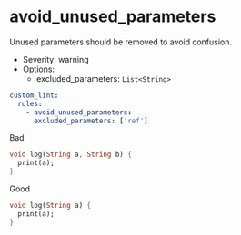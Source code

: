 # avoid_unused_parameters

Unused parameters should be removed to avoid confusion.

- Severity: warning
- Options:
  - excluded_parameters: `List<String>`

```yaml
custom_lint:
  rules:
    - avoid_unused_parameters:
      excluded_parameters: ['ref']
```

Bad

```dart
void log(String a, String b) {
  print(a);
}
```

Good

```dart
void log(String a) {
  print(a);
}
```
